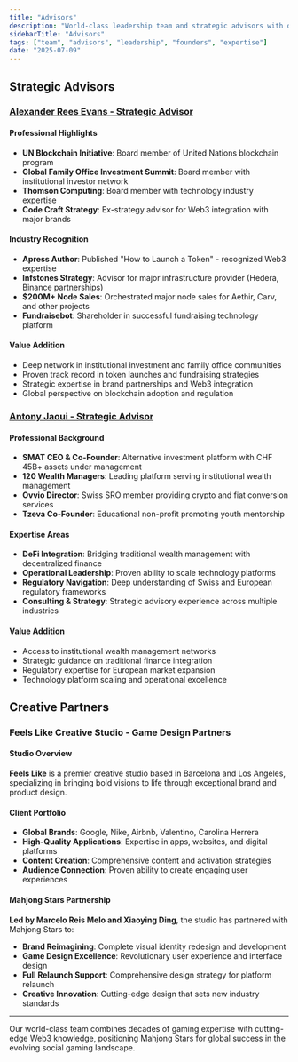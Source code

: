 ```yaml
---
title: "Advisors"
description: "World-class leadership team and strategic advisors with decades of gaming, blockchain, and financial expertise"
sidebarTitle: "Advisors"
tags: ["team", "advisors", "leadership", "founders", "expertise"]
date: "2025-07-09"
---
```


## Strategic Advisors

### [Alexander Rees Evans - Strategic Advisor](https://www.linkedin.com/in/alexander-rees-evans-91566a195/)

#### Professional Highlights
- **UN Blockchain Initiative**: Board member of United Nations blockchain program
- **Global Family Office Investment Summit**: Board member with institutional investor network
- **Thomson Computing**: Board member with technology industry expertise
- **Code Craft Strategy**: Ex-strategy advisor for Web3 integration with major brands

#### Industry Recognition
- **Apress Author**: Published "How to Launch a Token" - recognized Web3 expertise
- **Infstones Strategy**: Advisor for major infrastructure provider (Hedera, Binance partnerships)
- **$200M+ Node Sales**: Orchestrated major node sales for Aethir, Carv, and other projects
- **Fundraisebot**: Shareholder in successful fundraising technology platform

#### Value Addition
- Deep network in institutional investment and family office communities
- Proven track record in token launches and fundraising strategies
- Strategic expertise in brand partnerships and Web3 integration
- Global perspective on blockchain adoption and regulation

### [Antony Jaoui - Strategic Advisor](https://www.linkedin.com/in/anthony-jaoui/)

#### Professional Background
- **SMAT CEO & Co-Founder**: Alternative investment platform with CHF 45B+ assets under management
- **120 Wealth Managers**: Leading platform serving institutional wealth management
- **Ovvio Director**: Swiss SRO member providing crypto and fiat conversion services
- **Tzeva Co-Founder**: Educational non-profit promoting youth mentorship

#### Expertise Areas
- **DeFi Integration**: Bridging traditional wealth management with decentralized finance
- **Operational Leadership**: Proven ability to scale technology platforms
- **Regulatory Navigation**: Deep understanding of Swiss and European regulatory frameworks
- **Consulting & Strategy**: Strategic advisory experience across multiple industries

#### Value Addition
- Access to institutional wealth management networks
- Strategic guidance on traditional finance integration
- Regulatory expertise for European market expansion
- Technology platform scaling and operational excellence

## Creative Partners

### Feels Like Creative Studio - Game Design Partners

#### Studio Overview
**Feels Like** is a premier creative studio based in Barcelona and Los Angeles, specializing in bringing bold visions to life through exceptional brand and product design.

#### Client Portfolio
- **Global Brands**: Google, Nike, Airbnb, Valentino, Carolina Herrera
- **High-Quality Applications**: Expertise in apps, websites, and digital platforms
- **Content Creation**: Comprehensive content and activation strategies
- **Audience Connection**: Proven ability to create engaging user experiences

#### Mahjong Stars Partnership
**Led by Marcelo Reis Melo and Xiaoying Ding**, the studio has partnered with Mahjong Stars to:
- **Brand Reimagining**: Complete visual identity redesign and development
- **Game Design Excellence**: Revolutionary user experience and interface design
- **Full Relaunch Support**: Comprehensive design strategy for platform relaunch
- **Creative Innovation**: Cutting-edge design that sets new industry standards


---

Our world-class team combines decades of gaming expertise with cutting-edge Web3 knowledge, positioning Mahjong Stars for global success in the evolving social gaming landscape. 
